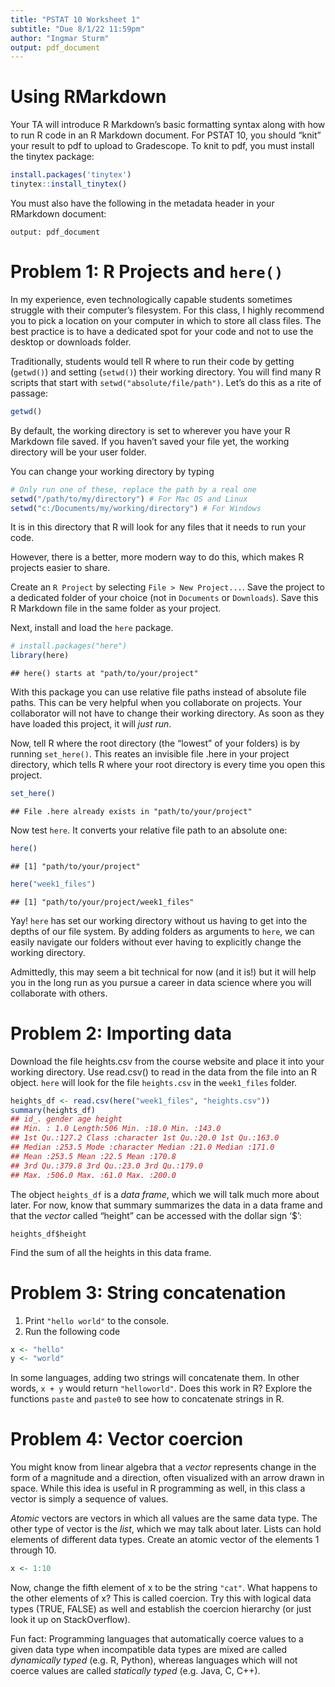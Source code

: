 ```yaml
---
title: "PSTAT 10 Worksheet 1"
subtitle: "Due 8/1/22 11:59pm"
author: "Ingmar Sturm"
output: pdf_document
---
```


# Using RMarkdown

Your TA will introduce R Markdown’s basic formatting syntax along with how to run R code in an R
Markdown document. For PSTAT 10, you should “knit” your result to pdf to upload to Gradescope. To
knit to pdf, you must install the tinytex package:

```r
install.packages('tinytex')
tinytex::install_tinytex()
```

You must also have the following in the metadata header in your RMarkdown document:

```output: pdf_document```

# Problem 1: R Projects and ```here()```

In my experience, even technologically capable students sometimes struggle with their computer’s filesystem.
For this class, I highly recommend you to pick a location on your computer in which to store all class files.
The best practice is to have a dedicated spot for your code and not to use the desktop or downloads folder.

Traditionally, students would tell R where to run their code by getting
(```getwd()```) and setting (```setwd()```) their working directory. You will
find many R scripts that start with ```setwd("absolute/file/path")```. Let's do
this as a rite of passage:

```r
getwd()
```

By default, the working directory is set to wherever you have your R Markdown
file saved. If you haven't saved your file yet, the working directory will be
your user folder.

You can change your working directory by typing

```r
# Only run one of these, replace the path by a real one
setwd("/path/to/my/directory") # For Mac OS and Linux
setwd("c:/Documents/my/working/directory") # For Windows
```

It is in this directory that R will look for any files that it needs to run your
code.

However, there is a better, more modern way to do this, which makes R projects 
easier to share.

Create an ```R Project``` by selecting ```File > New Project...```. Save the 
project to a dedicated folder of your choice (not in ```Documents``` or 
```Downloads```). Save this R Markdown file in the same folder as your project.

Next, install and load the ```here``` package.

```r
# install.packages("here")
library(here)
```

`## here() starts at "path/to/your/project"`


With this package you can use relative file paths instead of absolute file 
paths. This can be very helpful when you collaborate on projects. Your 
collaborator will not have to change their working directory. As soon as they 
have loaded this project, it will _just run_. 

Now, tell R where the root directory (the "lowest" of your folders) is by 
running ```set_here()```. This reates an invisible file .here in your project
directory, which tells R where your root directory is every time you open this
project.

```r
set_here()
```

`## File .here already exists in "path/to/your/project"`


Now test ```here```. It converts your relative file path to an absolute one:

```r
here()
```

`## [1] "path/to/your/project"`


```r
here("week1_files")
```


`## [1] "path/to/your/project/week1_files"`


Yay! ```here``` has set our working directory without us having to get into the
depths of our file system. By adding folders as arguments to ```here```, we can
easily navigate our folders without ever having to explicitly change the 
working directory.

Admittedly, this may seem a bit technical for now (and it is!) but it will help
you in the long run as you pursue a career in data science where you will 
collaborate with others.

# Problem 2: Importing data

Download the file heights.csv from the course website and place it into your working directory. Use
read.csv() to read in the data from the file into an R object. ```here``` will
look for the file ```heights.csv``` in the ```week1_files``` folder.

```r
heights_df <- read.csv(here("week1_files", "heights.csv"))
summary(heights_df)
## id_. gender age height
## Min. : 1.0 Length:506 Min. :18.0 Min. :143.0
## 1st Qu.:127.2 Class :character 1st Qu.:20.0 1st Qu.:163.0
## Median :253.5 Mode :character Median :21.0 Median :171.0
## Mean :253.5 Mean :22.5 Mean :170.8
## 3rd Qu.:379.8 3rd Qu.:23.0 3rd Qu.:179.0
## Max. :506.0 Max. :61.0 Max. :200.0
```

The object ```heights_df``` is a _data frame_, which we will talk much more about later. For now, know that
summary summarizes the data in a data frame and that the _vector_ called "height" can be accessed with the
dollar sign '$':

```
heights_df$height
```

Find the sum of all the heights in this data frame.

# Problem 3: String concatenation

1. Print ```"hello world"``` to the console.
2. Run the following code

```r
x <- "hello"
y <- "world"
```

In some languages, adding two strings will concatenate them. In other words, ```x + y``` would return
```"helloworld"```. Does this work in R? Explore the functions `paste` and `paste0` to see how to concatenate
strings in R.

# Problem 4: Vector coercion

You might know from linear algebra that a _vector_ represents change in the form of a magnitude and a
direction, often visualized with an arrow drawn in space. While this idea is useful in R programming as well,
in this class a vector is simply a sequence of values.

_Atomic_ vectors are vectors in which all values are the same data type. The other type of vector is the _list_,
which we may talk about later. Lists can hold elements of different data types.
Create an atomic vector of the elements 1 through 10.

```r
x <- 1:10
```

Now, change the fifth element of x to be the string ```"cat"```. What happens to the other elements of x?
This is called coercion. Try this with logical data types (TRUE, FALSE) as well and establish the coercion
hierarchy (or just look it up on StackOverflow).

Fun fact: Programming languages that automatically coerce values to a given data
type when incompatible data types are mixed are called _dynamically typed_
(e.g. R, Python), whereas languages which will not coerce values are called
_statically typed_ (e.g. Java, C, C++).